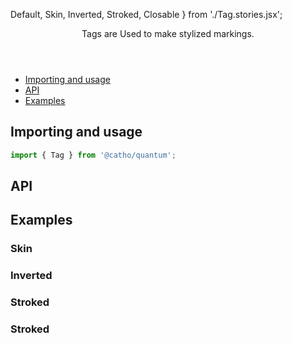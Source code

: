 


  Default,
  Skin,
  Inverted,
  Stroked,
  Closable
} from './Tag.stories.jsx';

<Meta title="Tag" component={Tag} />

<Header title="Tag">
  Tags are Used to make stylized markings.
</Header>

- [Importing and usage](#importing)
- [API](#api)
- [Examples](#examples)

## <a id="importing"></a>Importing and usage

```js
import { Tag } from '@catho/quantum';
```

<Canvas>
  <Story story={Default} />
</Canvas>

## <a id="api"></a>API

<ArgsTable of={Tag} />

## <a id="examples"></a>Examples

### Skin

<Canvas>
  <Story story={Skin} />
</Canvas>

### Inverted

<Canvas>
  <Story story={Inverted} />
</Canvas>

### Stroked

<Canvas>
  <Story story={Stroked} />
</Canvas>

### Stroked

<Canvas>
  <Story story={Closable} />
</Canvas>



